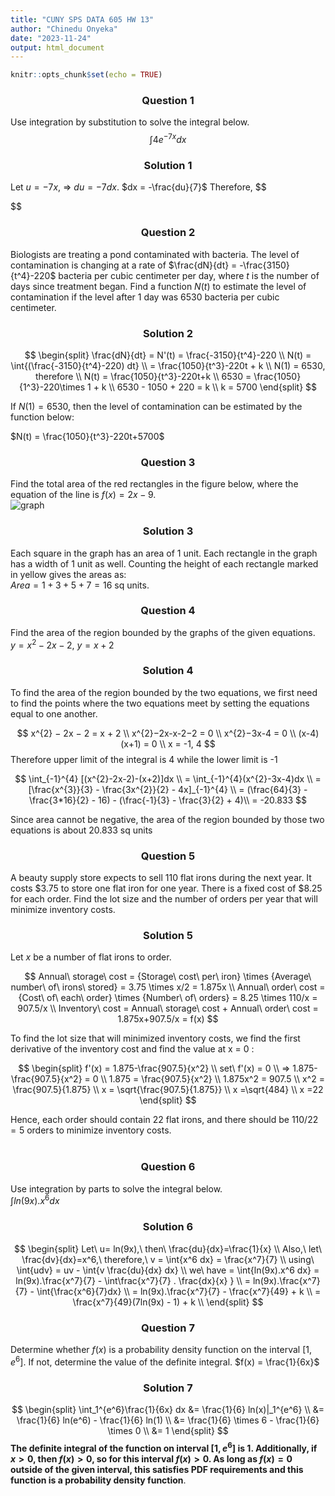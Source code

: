 ```yaml
---
title: "CUNY SPS DATA 605 HW 13"
author: "Chinedu Onyeka"
date: "2023-11-24"
output: html_document
---
```


```r
knitr::opts_chunk$set(echo = TRUE)
```

<center><h3>Question 1</h3></center>
Use integration by substitution to solve the integral below.
$$\int{4e^{-7x}dx}$$

<center><h3>Solution 1</h3></center>

Let $u=-7x$, => $du = -7dx$.
$dx = -\frac{du}{7}$
Therefore, 
$$
\begin{split}

\int{4e^{-7x}dx} & = \int{4e^{u}\left ( \frac{-du}{7} \right )} \\
&= -\frac{4}{7}\int{e^u du} \\
&= \frac{-4}{7}e^u + k \\
&= -\frac{4}{7}e^{-7x} + k

\end{split}
$$
<br>

<center><h3>Question 2</h3></center>
Biologists are treating a pond contaminated with bacteria. The level of contamination is changing at a rate of $\frac{dN}{dt} = -\frac{3150}{t^4}-220$ bacteria per cubic centimeter per day, where $t$ is the number of days since treatment began. Find a function $N(t)$ to estimate the level of contamination if the level after $1$ day was $6530$ bacteria per cubic centimeter.

<center><h3>Solution 2</h3></center>

$$
\begin{split}
\frac{dN}{dt} = N'(t) = \frac{-3150}{t^4}-220 \\
N(t) = \int{(\frac{-3150}{t^4}-220) dt} \\ 
= \frac{1050}{t^3}-220t + k \\
N(1) = 6530, therefore \\
N(t) = \frac{1050}{t^3}-220t+k \\
6530 = \frac{1050}{1^3}-220\times 1 + k  \\
6530 - 1050 + 220 = k \\
k = 5700
\end{split}
$$

If $N(1)= 6530$, then the level of contamination can be estimated by the function below:  

$N(t) = \frac{1050}{t^3}-220t+5700$
<br>

<center><h3>Question 3</h3></center>
Find the total area of the red rectangles in the figure below, where the equation of the line is $f(x)=2x-9$.  
![graph](./q3_image)

<center><h3>Solution 3</h3></center>
Each square in the graph has an area of $1$ unit. Each rectangle in the graph has a width of $1$ unit as well. Counting the height of each rectangle marked in yellow gives the areas as:  
$Area =1+3+5+7=16$ sq units.
<br>


<center><h3>Question 4</h3></center>
Find the area of the region bounded by the graphs of the given equations.  
$y = x^2 - 2x-2$, $y = x + 2$  

<center><h3>Solution 4</h3></center>  
To find the area of the region bounded by the two equations, we first need to find the points where the two equations meet by setting the equations equal to one another.  

$$
x^{2} − 2x − 2 = x + 2 \\
x^{2}−2x-x-2−2 = 0 \\
x^{2}−3x-4 = 0 \\
(x-4)(x+1) = 0 \\
x = -1, 4
$$
Therefore upper limit of the integral is 4 while the lower limit is -1  

$$
 \int_{-1}^{4} [(x^{2}-2x-2)-(x+2)]dx \\
 = \int_{-1}^{4}(x^{2}-3x-4)dx \\
= [\frac{x^{3}}{3} - \frac{3x^{2}}{2} - 4x]_{-1}^{4} \\
= (\frac{64}{3} - \frac{3*16}{2} - 16) -  (\frac{-1}{3} - \frac{3}{2} + 4)\\
= -20.833
$$

Since area cannot be negative, the area of the region bounded by those two equations is about 20.833 sq units
<br>

<center><h3>Question 5</h3></center>
A beauty supply store expects to sell 110 flat irons during the next year. It costs \$3.75 to store one flat iron for one year. There is a fixed cost of $8.25 for each order. Find the lot size and the number of orders per year that will minimize inventory costs. 

<center><h3>Solution 5</h3></center>

Let $x$ be a number of flat irons to order. 

$$
Annual\ storage\ cost = {Storage\ cost\ per\ iron} \times {Average\ number\ of\ irons\ stored} = 3.75 \times x/2 = 1.875x \\
Annual\ order\ cost = {Cost\ of\ each\ order} \times {Number\ of\ orders} = 8.25 \times 110/x = 907.5/x \\
Inventory\ cost = Annual\ storage\ cost + Annual\ order\ cost = 1.875x+907.5/x = f(x)
$$

To find the lot size that will minimized inventory costs, we find the first derivative of the inventory cost and find the value at x = 0 :

$$
\begin{split}
f'(x) = 1.875-\frac{907.5}{x^2} \\
set\ f'(x) = 0 \\ 
=> 1.875-\frac{907.5}{x^2} = 0 \\
1.875 = \frac{907.5}{x^2} \\
1.875x^2 = 907.5 \\
x^2 = \frac{907.5}{1.875} \\
x = \sqrt{\frac{907.5}{1.875}} \\
x =\sqrt{484} \\
x =22
\end{split}
$$

Hence, each order should contain $22$ flat irons, and there should be $110/22=5$ orders to minimize inventory costs.  
<br>

<center><h3>Question 6</h3></center>
Use integration by parts to solve the integral below.  
$\int{ln(9x) . x^{6} dx}$


<center><h3>Solution 6</h3></center>
$$
\begin{split}
Let\ u= ln(9x),\ then\ \frac{du}{dx}=\frac{1}{x} \\
Also,\ let\ \frac{dv}{dx}=x^6,\ therefore,\ v = \int{x^6 dx} = \frac{x^7}{7} \\
using\  \int{udv} = uv - \int{v \frac{du}{dx} dx} \\
we\ have 
= \int{ln(9x).x^6 dx} = ln(9x).\frac{x^7}{7} - \int\frac{x^7}{7} . \frac{dx}{x} } \\
= ln(9x).\frac{x^7}{7} - \int{\frac{x^6}{7}dx} \\
= ln(9x).\frac{x^7}{7} - \frac{x^7}{49} + k \\
= \frac{x^7}{49}(7ln(9x) - 1) + k \\
\end{split}
$$
<center><h3>Question 7</h3></center>
Determine whether $f(x)$ is a probability density function on the interval $[1, e^6]$. If not, determine the value of the definite integral. $f(x) = \frac{1}{6x}$

<center><h3>Solution 7</h3></center>
$$
\begin{split}
\int_1^{e^6}\frac{1}{6x} dx &= \frac{1}{6} ln(x)|_1^{e^6} \\
&= \frac{1}{6} ln(e^6) - \frac{1}{6} ln(1) \\
&= \frac{1}{6} \times 6 - \frac{1}{6} \times 0 \\
&= 1
\end{split}
$$
**The definite integral of the function on interval $[1, e^6]$ is $1$. Additionally, if $x>0$, then $f(x)>0$, so for this interval $f(x)>0$. As long as $f(x)=0$ outside of the given interval, this satisfies PDF requirements and this function is a probability density function**. 